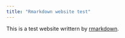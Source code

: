```yaml
---
title: "Rmarkdown website test"
---
```


This is a test website writtern by [rmarkdown](http://rmarkdown.rstudio.com/rmarkdown_websites.html).
